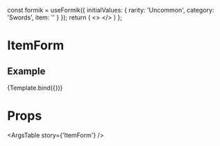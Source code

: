 
  const formik = useFormik({
    initialValues: {
      rarity: 'Uncommon',
      category: 'Swords',
      item: ''
    }
  });
  return (
    <>
      <ItemForm formik={formik}/>
    </>
  )
};

<Meta
  title='Components/ItemForm'
  component={ItemForm}
/>

# ItemForm
<Description of={ItemForm}/>


## Example
<Canvas>
  <Story name='ItemForm'>
    {Template.bind({})}
  </Story>
</Canvas>

# Props
<ArgsTable story={'ItemForm'} />
